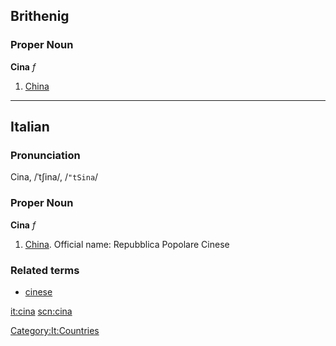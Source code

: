 ==Brithenig==
===Proper Noun===
'''Cina''' ''f''

#[[China]]

----
==Italian==
===Pronunciation===
Cina, /ˈtʃina/, /<tt>"tSina</tt>/
===Proper Noun===
'''Cina''' ''f''

#[[China]]. Official name: Repubblica Popolare Cinese

===Related terms===
*[[cinese]]
[[Category:It:Countries]]

[[it:cina]]
[[scn:cina]]